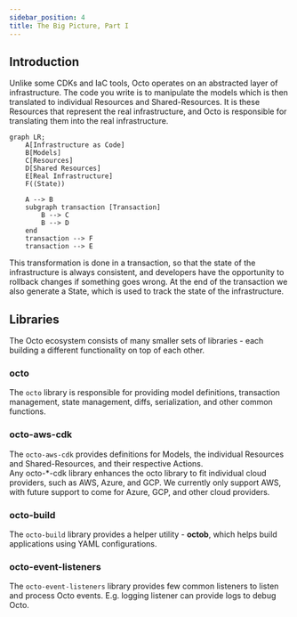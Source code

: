 ```yaml
---
sidebar_position: 4
title: The Big Picture, Part I
---
```


## Introduction
Unlike some CDKs and IaC tools, Octo operates on an abstracted layer of infrastructure.
The code you write is to manipulate the models which is then translated to individual Resources and Shared-Resources.
It is these Resources that represent the real infrastructure,
and Octo is responsible for translating them into the real infrastructure.

```mermaid
graph LR;
    A[Infrastructure as Code]
    B[Models]
    C[Resources]
    D[Shared Resources]
    E[Real Infrastructure]
    F((State))

    A --> B
    subgraph transaction [Transaction]
        B --> C
        B --> D
    end
    transaction --> F
    transaction --> E
```

This transformation is done in a transaction, so that the state of the infrastructure is always consistent,
and developers have the opportunity to rollback changes if something goes wrong.
At the end of the transaction we also generate a State, which is used to track the state of the infrastructure.

## Libraries
The Octo ecosystem consists of many smaller sets of libraries -
each building a different functionality on top of each other.

### octo
The `octo` library is responsible for providing model definitions,
transaction management, state management, diffs, serialization, and other common functions.

### octo-aws-cdk
The `octo-aws-cdk` provides definitions for Models,
the individual Resources and Shared-Resources, and their respective Actions.<br />
Any octo-*-cdk library enhances the
octo library to fit individual cloud providers, such as AWS, Azure, and GCP.
We currently only support AWS, with future support to come for Azure, GCP, and other cloud providers.

### octo-build
The `octo-build` library provides a helper utility - **octob**,
which helps build applications using YAML configurations.

### octo-event-listeners
The `octo-event-listeners` library provides few common listeners to listen and process Octo events.
E.g. logging listener can provide logs to debug Octo.
